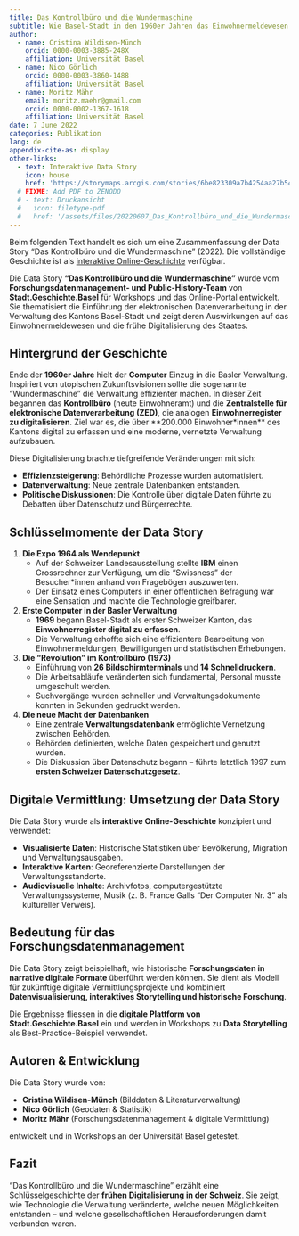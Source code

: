 ```yaml
---
title: Das Kontrollbüro und die Wundermaschine
subtitle: Wie Basel-Stadt in den 1960er Jahren das Einwohnermeldewesen digitalisierte
author:
  - name: Cristina Wildisen-Münch
    orcid: 0000-0003-3885-248X
    affiliation: Universität Basel
  - name: Nico Görlich
    orcid: 0000-0003-3860-1488
    affiliation: Universität Basel
  - name: Moritz Mähr
    email: moritz.maehr@gmail.com
    orcid: 0000-0002-1367-1618
    affiliation: Universität Basel
date: 7 June 2022
categories: Publikation
lang: de
appendix-cite-as: display
other-links:
  - text: Interaktive Data Story
    icon: house
    href: 'https://storymaps.arcgis.com/stories/6be823309a7b4254aa27b5486703b68b'
  # FIXME: Add PDF to ZENODO
  # - text: Druckansicht
  #   icon: filetype-pdf
  #   href: '/assets/files/20220607_Das_Kontrollbüro_und_die_Wundermaschine.pdf'
---
```


::: callout-note
Beim folgenden Text handelt es sich um eine Zusammenfassung der Data Story "Das Kontrollbüro und die Wundermaschine" (2022). Die vollständige Geschichte ist als [interaktive Online-Geschichte](https://storymaps.arcgis.com/stories/6be823309a7b4254aa27b5486703b68b) verfügbar.
:::

Die Data Story **"Das Kontrollbüro und die Wundermaschine"** wurde vom **Forschungsdatenmanagement- und Public-History-Team** von **Stadt.Geschichte.Basel** für Workshops und das Online-Portal entwickelt. Sie thematisiert die Einführung der elektronischen Datenverarbeitung in der Verwaltung des Kantons Basel-Stadt und zeigt deren Auswirkungen auf das Einwohnermeldewesen und die frühe Digitalisierung des Staates.

## Hintergrund der Geschichte

Ende der **1960er Jahre** hielt der **Computer** Einzug in die Basler Verwaltung. Inspiriert von utopischen Zukunftsvisionen sollte die sogenannte "Wundermaschine" die Verwaltung effizienter machen. In dieser Zeit begannen das **Kontrollbüro** (heute Einwohneramt) und die **Zentralstelle für elektronische Datenverarbeitung (ZED)**, die analogen **Einwohnerregister zu digitalisieren**. Ziel war es, die über \*\*200.000 Einwohner\*innen\*\* des Kantons digital zu erfassen und eine moderne, vernetzte Verwaltung aufzubauen.

Diese Digitalisierung brachte tiefgreifende Veränderungen mit sich:

-   **Effizienzsteigerung**: Behördliche Prozesse wurden automatisiert.
-   **Datenverwaltung**: Neue zentrale Datenbanken entstanden.
-   **Politische Diskussionen**: Die Kontrolle über digitale Daten führte zu Debatten über Datenschutz und Bürgerrechte.

## Schlüsselmomente der Data Story

1.  **Die Expo 1964 als Wendepunkt**
    -   Auf der Schweizer Landesausstellung stellte **IBM** einen Grossrechner zur Verfügung, um die "Swissness" der Besucher\*innen anhand von Fragebögen auszuwerten.\
    -   Der Einsatz eines Computers in einer öffentlichen Befragung war eine Sensation und machte die Technologie greifbarer.
2.  **Erste Computer in der Basler Verwaltung**
    -   **1969** begann Basel-Stadt als erster Schweizer Kanton, das **Einwohnerregister digital zu erfassen**.\
    -   Die Verwaltung erhoffte sich eine effizientere Bearbeitung von Einwohnermeldungen, Bewilligungen und statistischen Erhebungen.
3.  **Die "Revolution" im Kontrollbüro (1973)**
    -   Einführung von **26 Bildschirmterminals** und **14 Schnelldruckern**.\
    -   Die Arbeitsabläufe veränderten sich fundamental, Personal musste umgeschult werden.\
    -   Suchvorgänge wurden schneller und Verwaltungsdokumente konnten in Sekunden gedruckt werden.
4.  **Die neue Macht der Datenbanken**
    -   Eine zentrale **Verwaltungsdatenbank** ermöglichte Vernetzung zwischen Behörden.\
    -   Behörden definierten, welche Daten gespeichert und genutzt wurden.\
    -   Die Diskussion über Datenschutz begann – führte letztlich 1997 zum **ersten Schweizer Datenschutzgesetz**.

## Digitale Vermittlung: Umsetzung der Data Story

Die Data Story wurde als **interaktive Online-Geschichte** konzipiert und verwendet:

-   **Visualisierte Daten**: Historische Statistiken über Bevölkerung, Migration und Verwaltungsausgaben.
-   **Interaktive Karten**: Georeferenzierte Darstellungen der Verwaltungsstandorte.
-   **Audiovisuelle Inhalte**: Archivfotos, computergestützte Verwaltungssysteme, Musik (z. B. France Galls "Der Computer Nr. 3" als kultureller Verweis).

## Bedeutung für das Forschungsdatenmanagement

Die Data Story zeigt beispielhaft, wie historische **Forschungsdaten in narrative digitale Formate** überführt werden können. Sie dient als Modell für zukünftige digitale Vermittlungsprojekte und kombiniert **Datenvisualisierung, interaktives Storytelling und historische Forschung**.

Die Ergebnisse fliessen in die **digitale Plattform von Stadt.Geschichte.Basel** ein und werden in Workshops zu **Data Storytelling** als Best-Practice-Beispiel verwendet.

## Autoren & Entwicklung

Die Data Story wurde von:

-   **Cristina Wildisen-Münch** (Bilddaten & Literaturverwaltung)
-   **Nico Görlich** (Geodaten & Statistik)
-   **Moritz Mähr** (Forschungsdatenmanagement & digitale Vermittlung)

entwickelt und in Workshops an der Universität Basel getestet.

## Fazit

"Das Kontrollbüro und die Wundermaschine" erzählt eine Schlüsselgeschichte der **frühen Digitalisierung in der Schweiz**. Sie zeigt, wie Technologie die Verwaltung veränderte, welche neuen Möglichkeiten entstanden – und welche gesellschaftlichen Herausforderungen damit verbunden waren.